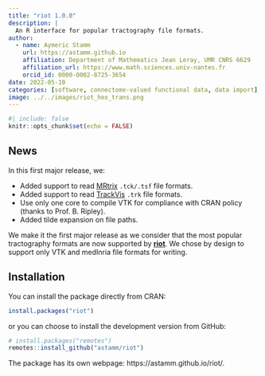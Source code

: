 ```yaml
---
title: "riot 1.0.0"
description: |
  An R interface for popular tractography file formats.
author:
  - name: Aymeric Stamm
    url: https://astamm.github.io
    affiliation: Department of Mathematics Jean Leray, UMR CNRS 6629
    affiliation_url: https://www.math.sciences.univ-nantes.fr
    orcid_id: 0000-0002-8725-3654
date: 2022-05-10
categories: [software, connectome-valued functional data, data import]
image: ../../images/riot_hex_trans.png
---
```


```r
#| include: false
knitr::opts_chunk$set(echo = FALSE)
```

## News

In this first major release, we:

* Added support to read
[MRtrix](https://mrtrix.readthedocs.io/en/latest/getting_started/image_data.html)
`.tck/.tsf` file formats.
* Added support to read [TrackVis](http://trackvis.org/docs/?subsect=fileformat)
`.trk` file formats.
* Use only one core to compile VTK for compliance with CRAN policy (thanks to
Prof. B. Ripley).
* Added tilde expansion on file paths.

We make it the first major release as we consider that the most popular
tractography formats are now supported by
[**riot**](https://astamm.github.io/riot/). We chose by design to support only
VTK and medInria file formats for writing.

## Installation

You can install the package directly from CRAN:
```r
install.packages("riot")
```
or you can choose to install the development version from GitHub:
```r
# install.packages("remotes")
remotes::install_github("astamm/riot")
```

The package has its own webpage: https://astamm.github.io/riot/.
